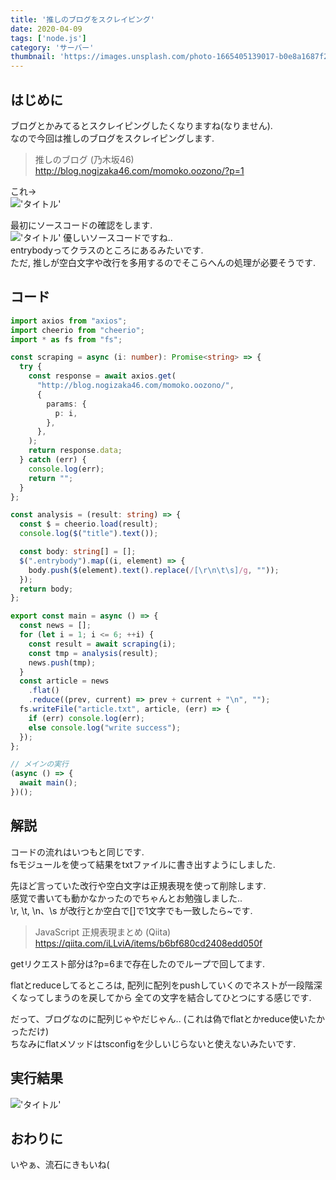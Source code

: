 ```yaml
---
title: '推しのブログをスクレイピング'
date: 2020-04-09
tags: ['node.js']
category: 'サーバー'
thumbnail: 'https://images.unsplash.com/photo-1665405139017-b0e8a1687f21?crop=entropy&cs=tinysrgb&fit=max&fm=jpg&ixid=MnwzNzQ1NzR8MHwxfHJhbmRvbXx8fHx8fHx8fDE2NjY1Mjk3MTQ&ixlib=rb-4.0.3&q=80&w=1080'
---
```


## はじめに

ブログとかみてるとスクレイピングしたくなりますね(なりません).\
なので今回は推しのブログをスクレイピングします.

> 推しのブログ (乃木坂46) http://blog.nogizaka46.com/momoko.oozono/?p=1

これ->\
!['タイトル'](https://i.gyazo.com/67ab3b94da74e8951955afd3db85d3c7.jpg)

最初にソースコードの確認をします.\
!['タイトル'](https://i.gyazo.com/37ab51e0a8a0f08758ed55c595365cd2.png)
優しいソースコードですね..\
entrybodyってクラスのところにあるみたいです.\
ただ, 推しが空白文字や改行を多用するのでそこらへんの処理が必要そうです.

## コード

```typescript
import axios from "axios";
import cheerio from "cheerio";
import * as fs from "fs";

const scraping = async (i: number): Promise<string> => {
  try {
    const response = await axios.get(
      "http://blog.nogizaka46.com/momoko.oozono/",
      {
        params: {
          p: i,
        },
      },
    );
    return response.data;
  } catch (err) {
    console.log(err);
    return "";
  }
};

const analysis = (result: string) => {
  const $ = cheerio.load(result);
  console.log($("title").text());

  const body: string[] = [];
  $(".entrybody").map((i, element) => {
    body.push($(element).text().replace(/[\r\n\t\s]/g, ""));
  });
  return body;
};

export const main = async () => {
  const news = [];
  for (let i = 1; i <= 6; ++i) {
    const result = await scraping(i);
    const tmp = analysis(result);
    news.push(tmp);
  }
  const article = news
    .flat()
    .reduce((prev, current) => prev + current + "\n", "");
  fs.writeFile("article.txt", article, (err) => {
    if (err) console.log(err);
    else console.log("write success");
  });
};

// メインの実行
(async () => {
  await main();
})();
```

## 解説

コードの流れはいつもと同じです.\
fsモジュールを使って結果をtxtファイルに書き出すようにしました.

先ほど言っていた改行や空白文字は正規表現を使って削除します.\
感覚で書いても動かなかったのでちゃんとお勉強しました..\
\r, \t, \n、\s が改行とか空白で[]で1文字でも一致したら~です.

> JavaScript 正規表現まとめ (Qiita) https://qiita.com/iLLviA/items/b6bf680cd2408edd050f

getリクエスト部分は?p=6まで存在したのでループで回してます.

flatとreduceしてるところは, 配列に配列をpushしていくのでネストが一段階深くなってしまうのを戻してから 全ての文字を結合してひとつにする感じです.

だって、ブログなのに配列じゃやだじゃん.. (これは偽でflatとかreduce使いたかっただけ)\
ちなみにflatメソッドはtsconfigを少しいじらないと使えないみたいです.

## 実行結果

!['タイトル'](https://i.gyazo.com/1af3ec67d9d655f940853fbc6225a58e.jpg)

## おわりに

いやぁ、流石にきもいね(
